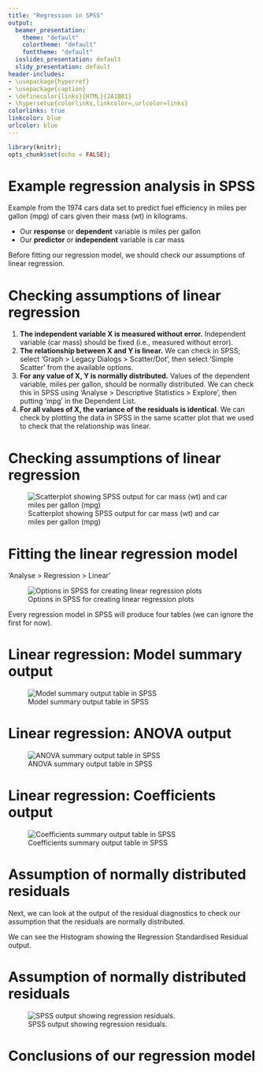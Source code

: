 ```yaml
---
title: "Regression in SPSS"
output:
  beamer_presentation:
    theme: "default"
    colortheme: "default"
    fonttheme: "default"
  ioslides_presentation: default
  slidy_presentation: default
header-includes:
- \usepackage{hyperref}
- \usepackage{caption}
- \definecolor{links}{HTML}{2A1B81}
- \hypersetup{colorlinks,linkcolor=,urlcolor=links}
colorlinks: true
linkcolor: blue
urlcolor: blue
---
```


```r
library(knitr);
opts_chunk$set(echo = FALSE);
```



# Example regression analysis in SPSS

Example from the 1974 cars data set to predict fuel efficiency in miles per gallon (mpg) of cars given their mass (wt) in kilograms.

- Our **response** or **dependent** variable is miles per gallon
- Our **predictor** or **independent** variable is car mass

Before fitting our regression model, we should check our assumptions of linear regression.

# Checking assumptions of linear regression

1. **The independent variable X is measured without error.** Independent variable (car mass) should be fixed (i.e., measured without error). 
2. **The relationship between X and Y is linear.** We can check in SPSS; select 'Graph > Legacy Dialogs > Scatter/Dot', then select 'Simple Scatter' from the available options.
3. **For any value of X, Y is normally distributed.** Values of the dependent variable, miles per gallon, should be normally distributed. We can check this in SPSS using 'Analyse > Descriptive Statistics > Explore', then putting 'mpg' in the Dependent List. 
4. **For all values of X, the variance of the residuals is identical**. We can check by plotting the data in SPSS in the same scatter plot that we used to check that the relationship was linear.


# Checking assumptions of linear regression

![Scatterplot showing SPSS output for car mass (wt) and car miles per gallon (mpg)](img/wt_vs_mpg.png)


# Fitting the linear regression model

'Analyse > Regression > Linear'

![Options in SPSS for creating linear regression plots](img/linear_regression_SPSS.png)


Every regression model in SPSS will produce four tables (we can ignore the first for now).


# Linear regression: Model summary output


![Model summary output table in SPSS](img/SPSS_model_summary.png)



# Linear regression: ANOVA output


![ANOVA summary output table in SPSS](img/ANOVA.png)


# Linear regression: Coefficients output

![Coefficients summary output table in SPSS](img/Coefficients.png)

# Assumption of normally distributed residuals

Next, we can look at the output of the residual diagnostics to check our assumption that the residuals are normally distributed. 

We can see the Histogram showing the Regression Standardised Residual output.


# Assumption of normally distributed residuals

![SPSS output showing regression residuals.](img/SPSS_regression_residuals.png)


# Conclusions of our regression model


